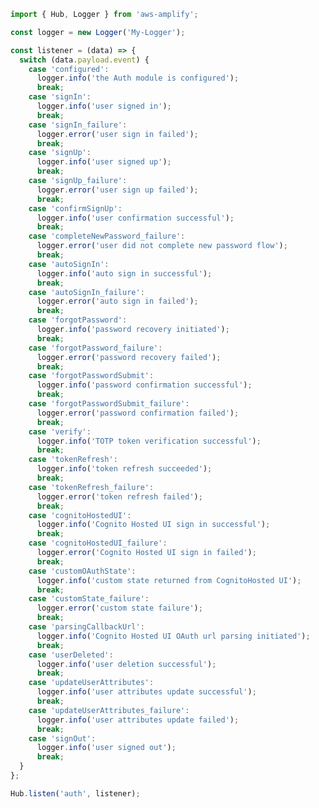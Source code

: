 ```javascript
import { Hub, Logger } from 'aws-amplify';

const logger = new Logger('My-Logger');

const listener = (data) => {
  switch (data.payload.event) {
    case 'configured':
      logger.info('the Auth module is configured');
      break;
    case 'signIn':
      logger.info('user signed in');
      break;
    case 'signIn_failure':
      logger.error('user sign in failed');
      break;
    case 'signUp':
      logger.info('user signed up');
      break;
    case 'signUp_failure':
      logger.error('user sign up failed');
      break;
    case 'confirmSignUp':
      logger.info('user confirmation successful');
      break;
    case 'completeNewPassword_failure':
      logger.error('user did not complete new password flow');
      break;
    case 'autoSignIn':
      logger.info('auto sign in successful');
      break;
    case 'autoSignIn_failure':
      logger.error('auto sign in failed');
      break;
    case 'forgotPassword':
      logger.info('password recovery initiated');
      break;
    case 'forgotPassword_failure':
      logger.error('password recovery failed');
      break;
    case 'forgotPasswordSubmit':
      logger.info('password confirmation successful');
      break;
    case 'forgotPasswordSubmit_failure':
      logger.error('password confirmation failed');
      break;
    case 'verify':
      logger.info('TOTP token verification successful');
      break;
    case 'tokenRefresh':
      logger.info('token refresh succeeded');
      break;
    case 'tokenRefresh_failure':
      logger.error('token refresh failed');
      break;
    case 'cognitoHostedUI':
      logger.info('Cognito Hosted UI sign in successful');
      break;
    case 'cognitoHostedUI_failure':
      logger.error('Cognito Hosted UI sign in failed');
      break;
    case 'customOAuthState':
      logger.info('custom state returned from CognitoHosted UI');
      break;
    case 'customState_failure':
      logger.error('custom state failure');
      break;
    case 'parsingCallbackUrl':
      logger.info('Cognito Hosted UI OAuth url parsing initiated');
      break;
    case 'userDeleted':
      logger.info('user deletion successful');
      break;
    case 'updateUserAttributes':
      logger.info('user attributes update successful');
      break;
    case 'updateUserAttributes_failure':
      logger.info('user attributes update failed');
      break;
    case 'signOut':
      logger.info('user signed out');
      break;
  }
};

Hub.listen('auth', listener);
```
